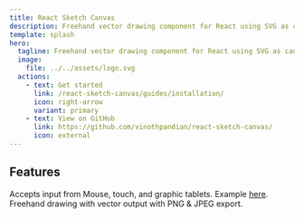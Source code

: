 ```yaml
---
title: React Sketch Canvas
description: Freehand vector drawing component for React using SVG as canvas 🖌
template: splash
hero:
  tagline: Freehand vector drawing component for React using SVG as canvas 🖌
  image:
    file: ../../assets/logo.svg
  actions:
    - text: Get started
      link: /react-sketch-canvas/guides/installation/
      icon: right-arrow
      variant: primary
    - text: View on GitHub
      link: https://github.com/vinothpandian/react-sketch-canvas/
      icon: external
---
```



<HomePageDemo client:load />

## Features

<CardGrid>
  <Card title="Multi input support" icon="pencil">
    Accepts input from Mouse, touch, and graphic tablets. Example <a href="/react-sketch-canvas/examples/input-devices/">here</a>.
  </Card>
  <Card title="Vector-first drawing" icon="add-document">
    Freehand drawing with vector output with PNG & JPEG export.
  </Card>
</CardGrid>
